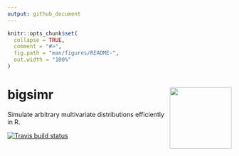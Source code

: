 ```yaml
---
output: github_document
---
```


<!-- README.md is generated from README.Rmd. Please edit that file -->

```r
knitr::opts_chunk$set(
  collapse = TRUE,
  comment = "#>",
  fig.path = "man/figures/README-",
  out.width = "100%"
)
```

# bigsimr <a href='https://github.com/adknudson/bigsimr'><img src='man/figures/logo.png' align="right" height="139" /></a>

Simulate arbitrary multivariate distributions efficiently in R.

<!-- badges: start -->
[![Travis build status](https://travis-ci.com/adknudson/bigsimr.svg?branch=master)](https://travis-ci.com/adknudson/bigsimr)
<!-- badges: end -->

